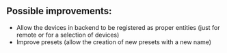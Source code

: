 ## Possible improvements:

 - Allow the devices in backend to be registered as proper entities (just for remote or for a selection of devices)
 - Improve presets (allow the creation of new presets with a new name)